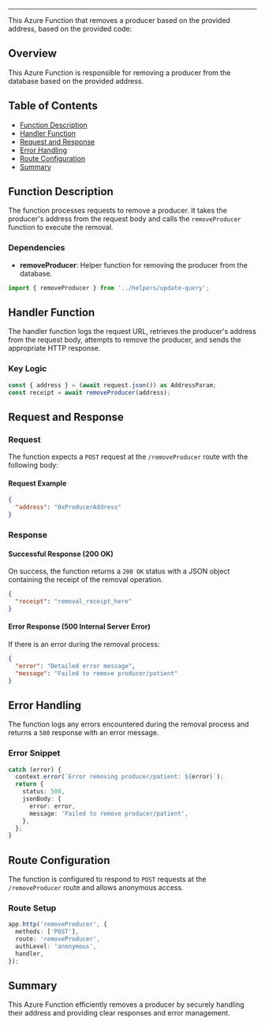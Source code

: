 
<HeaderTitle title="Azure Function: Remove Producer" source="https://github.com/your-repo-path-to-timerTrigger" />

---

This Azure Function that removes a producer based on the provided address, based on the provided code:

## Overview

This Azure Function is responsible for removing a producer from the database based on the provided address.

## Table of Contents

- [Function Description](#function-description)
- [Handler Function](#handler-function)
- [Request and Response](#request-and-response)
- [Error Handling](#error-handling)
- [Route Configuration](#route-configuration)
- [Summary](#summary)

## Function Description

The function processes requests to remove a producer. It takes the producer's address from the request body and calls the `removeProducer` function to execute the removal.

### Dependencies

- **removeProducer**: Helper function for removing the producer from the database.

```typescript
import { removeProducer } from '../helpers/update-query';
```

## Handler Function

The handler function logs the request URL, retrieves the producer's address from the request body, attempts to remove the producer, and sends the appropriate HTTP response.

### Key Logic

```typescript
const { address } = (await request.json()) as AddressParam;
const receipt = await removeProducer(address);
```

## Request and Response

### Request

The function expects a `POST` request at the `/removeProducer` route with the following body:

#### Request Example

```json
{
  "address": "0xProducerAddress"
}
```

### Response

#### Successful Response (200 OK)

On success, the function returns a `200 OK` status with a JSON object containing the receipt of the removal operation.

```json
{
  "receipt": "removal_receipt_here"
}
```

#### Error Response (500 Internal Server Error)

If there is an error during the removal process:

```json
{
  "error": "Detailed error message",
  "message": "Failed to remove producer/patient"
}
```

## Error Handling

The function logs any errors encountered during the removal process and returns a `500` response with an error message.

### Error Snippet

```typescript
catch (error) {
  context.error(`Error removing producer/patient: ${error}`);
  return {
    status: 500,
    jsonBody: {
      error: error,
      message: 'Failed to remove producer/patient',
    },
  };
}
```

## Route Configuration

The function is configured to respond to `POST` requests at the `/removeProducer` route and allows anonymous access.

### Route Setup

```typescript
app.http('removeProducer', {
  methods: ['POST'],
  route: 'removeProducer',
  authLevel: 'anonymous',
  handler,
});
```

## Summary

This Azure Function efficiently removes a producer by securely handling their address and providing clear responses and error management.
